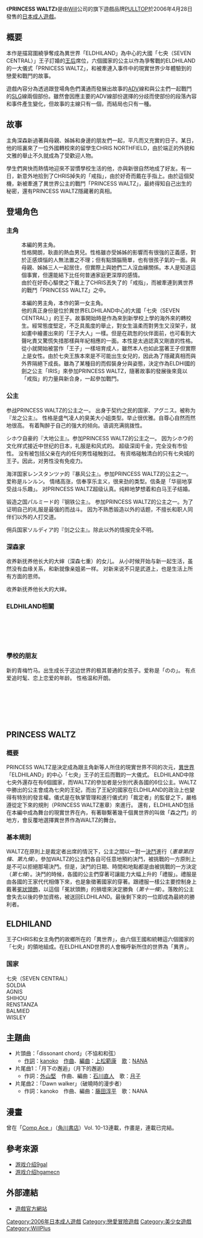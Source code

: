 {{Infobox animanga/Headerofja
|標題= PRINCESS WALTZ
|圖像= PRINCESS WALTZ.jpg
|尺寸= 200x
|說明= 
|日文名稱= プリンセスワルツ
|英文名稱= PRINCESS WALTZ
|假名= ぷりんせすわるつ
|羅馬字= 
|類型= 戀愛
}}
{{Infobox animanga/Game
|標題= 
|遊戲類型= [[戀愛冒險|戀愛冒險]]、[[戀愛模擬|戀愛模擬]]
|使用平臺= [[Microsoft_Windows|Windows]] 98SE/Me/2000/XP
|遊戲引擎= 
|開發團隊= [[PULLTOP|PULLTOP]]
|代理商= {{flagicon|JPN}} PULLTOP<br>{{flagicon|USA}} Peach Princess
|製作人= 
|監製= 
|腳本= 椎原旬、下原正
|人物設定= {{lang|ja|たけやまさみ}}
|音樂= {{lang|ja|ファクトリーノイズ＆AG}}
|遊戲人數= 1人
|發售日= {{flagicon|JPN}} 2006年4月28日<br>{{flagicon|USA}} 2008年12月2日
|對象年齡= 18禁
|結局數= 1
}}
{{Infobox animanga/Footerofja}}

《'''PRINCESS WALTZ'''》是由[[WillPlus|Will]]公司的旗下遊戲品牌[[PULLTOP|PULLTOP]]於2006年4月28日發售的[[日本成人遊戲|日本成人遊戲]]。

== 概要 ==
本作是描寫圍繞爭奪成為異世界「ELDHILAND」為中心的大國「七央（SEVEN CENTRAL）」王子訂婚的[[王后|王后]]席位，六個國家的公主以作為爭奪戰的ELDHILAND的一大儀式「PRNICESS WALTZ」，和被牽連入事件中的現實世界少年體驗到的戀愛和戰鬥的故事。

遊戲內容分為透過跟登場角色們溝通而發展出故事的[[冒險遊戲|ADV]]線和與公主們一起戰鬥的[[模擬遊戲|SLG]]線兩個部份。雖然會因應主要的ADV線部份選擇的分歧而使部份的段落內容和事件產生變化，但故事的主線只有一個，而結局也只有一種。

== 故事 ==
主角深森新過著與母親、姊姊和身邊的朋友們一起，平凡而又充實的日子。某日，他的班裏來了一位外國轉校來的留學生CHRIS NORTHFIELD，由於端正的外貌和文雅的舉止不久就成為了受歡迎人物。

學生們爽快而熱情地迎來不習慣學校生活的他，亦與新很自然地成了好友。有一日，新意外地拾到了CHRIS掉失的「戒指」，由於好奇而戴在手指上。由於這個契機，新被牽進了異世界公主的戰鬥「PRINCESS WALTZ」，最終得知自己出生的秘密，還有PRINCESS WALTZ隱藏著的真相。

== 登場角色 ==
=== 主角 ===
; {{nihongo|'''深森 新'''|深森 新（ふかもり あらた）||[[配音員|聲]]：無}}
:本編的男主角。
:性格開朗，耿直的熱血男兒。性格雖亦受姊姊的影響而有很強的正義感，對於正感煩惱的人無法置之不理；但有點頭腦簡單，也有很孩子氣的一面。與母親、姊姊三人一起居住，但實際上與她們二人沒血緣關係。本人是知道這個事實，但還能結下比任何普通家庭更深厚的感情。
:由於在好奇心驅使之下戴上了CHRIS丟失了的「戒指」，而被牽連到異世界的戰鬥「PRINCESS WALTZ」之中。
<!--他的親父母是現在「七央」的國王與前次PRINCESS WALTZ的霸者{{nihongo|'''Lydia'''|リディア}}。也就是說他是合法的「七央國王子」。現在的名字是偽名，本名為「CHRIS NORTHFIELD」。本編中的CHRIS是同父異母的兄妹，與她分攤了七央王族繼承的「祝福之力」，而沒有完全地繼承。-->

; {{nihongo|'''克里斯·诺斯菲尔德'''|クリス・ノースフィールド|CHRIS NORTHFIELD|聲：[[澤井春香|澤井春香]]}}
:本編的男主角，本作的第一女主角。
:他的真正身份是位於異世界ELDHILAND中心的大國「七央（SEVEN CENTRAL）」的王子。故事開始時是作為來到新學校上學的海外來的轉校生。經常態度堅定，不乏具風度的舉止，對女生溫柔而對男生又沒架子，就如畫中繪畫出來的「王子大人」一樣。但是在疏怱的伙伴面前，也可看到大聲叱責又驚慌失措那樣與年紀相應的一面。本性是太過認真又剛直的性格。
:從小就開始被當作「王子」一樣培育成人，雖然本人也如此當著王子但實際上是女性。由於七央王族本來是不可能出生女兒的，因此為了隱藏真相而與外界隔絕下成長。雖為了某種目的而假裝身分與姿態，決定作為ELDHI國的劍之公主「IRIS」來參加PRINCESS WALTZ，隨著故事的發展後來竟以「戒指」的力量與新合身，一起參加戰鬥。

=== 公主 ===
; {{nihongo|'''安洁拉·威克托瓦鲁·布兰蒂恩'''|アンジェラ・ヴィクトワール・ブレンディン|ANGELA VICTOIRE BLENDIN|聲：{{lang|ja|[[このかなみ|このかなみ]]}}}}
参战PRINCESS WALTZ的公主之一。
出身于契约之民的国家、アグニス。被称为『龙之公主』。
性格是盛气凌人的臭美大小姐类型。举止很优雅。自尊心自然而然地很高。
有着陶醉于自己的强大的倾向。语调充满挑拨性。 

; {{nihongo|'''式神樂 清白'''|式神楽 清白（しきかぐら すずしろ）||聲：[[柳井流海|柳井流海]]}}
シホウ自豪的『大地公主』。参加PRINCESS WALTZ的公主之一。
因为シホウ的文化样式接近中世纪的日本，礼服是和风式的。
超级深闺千金，完全没有市侩性。
没有被包括父亲在内的任何男性碰触到过。
有资格碰触清白的只有七央城的王子。因此，对男性没有免疫力。 

; {{nihongo|'''莉莉安娜·露·露·宫斯塔'''|リリアーナ・ルン・ルン・ギュンスター|LILIANA R R GUENTHER|聲：[[鷹月櫻|鷹月櫻]]}}
海洋国家レンスタンツァ的『暴风公主』。参加PRINCESS WALTZ的公主之一。爱称是ルンルン。
情绪高涨，信奉享乐主义，很来劲的类型。信条是「华丽地享受战斗乐趣」。
对PRINCESS WALTZ超级认真。纯粹地梦想着和白马王子结婚。 

; {{nihongo|'''莉泽尔·罕泽尔'''|リーゼル・ヘンゼル|LIESEL HANSEL|聲：{{lang|ja|[[ほくとゆりあ|ほくとゆりあ]]}}}}
锻造之国パルミード的『钢铁公主』。
参加PRINCESS WALTZ的公主之一。为了证明自己的礼服是最强的而战斗。
因为不熟悉锻造以外的话题，不擅长和职人同伴们以外的人打交道。 

; {{nihongo|'''伊丽丝'''|イーリス|IRIS|聲：[[澤井春香|澤井春香]]}}
佣兵国家ソルディア的『剑之公主』。除此以外的情报完全不明。

=== 深森家 ===
; {{nihongo|'''深森 靜'''|深森 静（ふかもり しずか）||聲：[[三咲里奈|三咲里奈]]}}
收养新抚养他长大的大婶（深森七重）的女儿。
从小时候开始与新一起生活，虽然没有血缘关系，和新就像亲姐弟一样。
对新来说不只是武道上，也是生活上所有方面的恩师。 

; {{nihongo|'''深森 七重'''|深森 七重（ふかもり ななえ）||聲：[[大福子|大福子]]}}
收养新抚养他长大的大婶。

=== ELDHILAND相關 ===
; {{nihongo|'''APRIL'''|エイプリル||聲：[[如月葵|如月葵]]}}
; {{nihongo|'''PIGEON'''|ピジョン・アルマネイト||聲：{{lang|ja|[[リバウンド玉三郎|リバウンド玉三郎]]}}}}
; {{nihongo|'''CROW'''|クロウ・アルマネイト||聲：{{lang|ja|[[茶谷やすら|茶谷やすら]]}}}}
; {{nihongo|'''KIJE'''|キジェ||聲：[[一色光|一色光]]}}
; {{nihongo|'''ELDHI'''|エルディン||聲：無}}

=== 學校的朋友 ===
; {{nihongo|'''野野宮 和香'''|野々宮 のどか（ののみや のどか）||聲：{{lang|ja|[[秋月まい|秋月まい]]}}}}
新的青梅竹马。出生成长于这边世界的极其普通的女孩子。爱称是「のの」。
有点爱追时髦、恋上恋爱的年龄。
性格温和开朗。 

; {{nihongo|'''館山 和子'''|館山 和子（たてやま かずこ）||聲：{{lang|ja|[[町田あみ|町田あみ]]}}}}
; {{nihongo|'''杉本 一博'''|杉本 一博（すぎもと かずひろ）||聲：[[皇帝_(聲優)|皇帝]]}}
; {{nihongo|'''金田 理子'''|金田 理子（かねだ りこ）||聲：{{lang|ja|[[ほくとゆりあ|ほくとゆりあ]]}}}}
; {{nihongo|'''新井 宏美'''|新井 宏美（あらい ひろみ）||聲：{{lang|ja|[[茶谷やすら|茶谷やすら]]}}}}
; {{nihongo|'''西本 悠希'''|西本 ゆうき（にしもと ゆうき）||聲：[[如月葵|如月葵]]}}
; {{nihongo|'''鈴木 惠子'''|鈴木 恵子（すずき けいこ）||聲：{{lang|ja|[[松園ルイ|松園ルイ]]}}}}

== PRINCESS WALTZ ==
=== 概要 ===
PRINCESS WALTZ是決定成為跟主角新等人所住的現實世界不同的次元，[[異世界|異世界]]「ELDHILAND」的中心「七央」王子的王后而戰的一大儀式。
ELDHILAND中除七央外還存在有6個國家，而WALTZ的參加者是分別代表各國的6位公主。WALTZ中勝出的公主會成為七央的王妃，而出了王紀的國家在ELDHILAND的政治上也變得有特別的發言權。儀式是在執掌管理和進行儀式的「裁定者」的監督之下，嚴格遵從定下來的規則（PRINCESS WALTZ憲章）來進行。
還有，ELDHILAND包括在本編中成為舞台的現實世界在內，有著聯繫著幾千個異世界的叫做「森之門」的地方，會反覆地選擇異世界作為WALTZ的舞台。

=== 基本規則 ===
WALTZ在原則上是裁定者出席的情況下，公主之間以一對一[[決鬥|決鬥]]進行（''憲章第四條、第九條''）。參加WALTZ的公主們各自可任意地預約決鬥，被挑戰的一方原則上是不可以拒絕那場決鬥。但是，決鬥的日期、時間和地點都是由被挑戰的一方決定（''第七條''）。決鬥的時候，各國的公主們穿著可讓能力大幅上升的「禮服」。禮服是由各國的王家代代相傳下來，也是象徵著國家的穿著。跟禮服一樣公主要控制身上戴著[[冕狀頭飾|冕狀頭飾]]，以這個「冕狀頭飾」的損壞來決定勝負（''第十一條''）。落敗的公主會失去以後的參加資格，被送回ELDHILAND。最後剩下來的一位即成為最終的勝利者。

== ELDHILAND ==
王子CHRIS和女主角們的故鄉所在的「異世界」，由六個王國和統轄這六個國家的「七央」的領地組成。在ELDHILAND世界的人會稱呼新所住的世界為「異界」。

=== 国家 ===
;七央（SEVEN CENTRAL）
;SOLDIA
;AGNIS
;SHIHOU
;RENSTANZA
;BALMIED
;WISLEY

{{Sectstub}}

== 主題曲 ==
* 片頭曲：「dissonant chord」（不協和和弦）
** [[作詞|作詞]]：[[kanoko|kanoko]]　[[作曲|作曲]]、[[編曲|編曲]]：[[上松範康|上松範康]]　[[歌手|歌]]：[[NANA_(歌手)|NANA]]
* 片尾曲1：「月下の邂逅」（月下的邂逅）
** 作詞：[[外山堅|外山堅]]　作曲、編曲：[[石川直人|石川直人]]　歌：[[月子|月子]]
* 片尾曲2：「Dawn walker」（破曉時的漫步者）
** 作詞：kanoko　作曲、編曲：[[藤田淳平|藤田淳平]]　歌：NANA

== 漫畫 ==
曾在「[[月刊Comp_Ace|Comp Ace<!--當時仍是季刊，名稱上未付有“月刊”二字-->]]」（[[角川書店|角川書店]]）Vol. 10-13連載，作畫是{{lang|ja|[[柴都しゅう|柴都しゅう]]}}，連載已完結。

== 參考來源 ==
<references />
*[https://archive.is/20130424174208/http://bbs.9gal.com/g_intro.php?id=738 游戏介绍9gal]
*[http://www.hgamecn.com/htmldata/article/224.html 游戏介绍hgamecn]{{Wayback|url=http://www.hgamecn.com/htmldata/article/224.html |date=20121018014611 }}

== 外部連結 ==
*[http://www.pulltop.com/gp05/index.htm 遊戲官方網站]{{Wayback|url=http://www.pulltop.com/gp05/index.htm |date=20080520085952 }} {{ja icon}}

{{PULLTOP}}

{{DEFAULTSORT:Princess Watlz}}
[[Category:2006年日本成人遊戲|Category:2006年日本成人遊戲]]
[[Category:戀愛冒險遊戲|Category:戀愛冒險遊戲]]
[[Category:美少女遊戲|Category:美少女遊戲]]
[[Category:WillPlus|Category:WillPlus]]